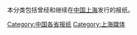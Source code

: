 本分类包括曾经和继续在[[中国|中国]][[上海|上海]]发行的报纸。

[[Category:中国各省报纸|Category:中国各省报纸]]
[[Category:上海媒体|Category:上海媒体]]